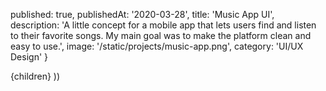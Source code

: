 
  published: true,
  publishedAt: '2020-03-28',
  title: 'Music App UI',
  description: 'A little concept for a mobile app that lets users find and listen to their favorite songs. My main goal was to make the platform clean and easy to use.',
  image: '/static/projects/music-app.png',
  category: 'UI/UX Design'
}

  <Project path={router.pathname} meta={meta}>
    {children}
  </Project>
))